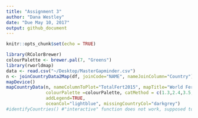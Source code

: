 ```yaml
---
title: "Assignment 3"
author: "Dana Westley"
date: "Due May 10, 2017"
output: github_document
---
```


```r
knitr::opts_chunk$set(echo = TRUE)

library(RColorBrewer)
colourPalette <- brewer.pal(7, "Greens")
library(rworldmap)
data <- read.csv("~/Desktop/MasterGapminder.csv")
n <- joinCountryData2Map(df, joinCode="NAME", nameJoinColumn="Country")
mapDevice()
mapCountryData(n, nameColumnToPlot="TotalFert2015", mapTitle="World Fertility",
               colourPalette =colourPalette, catMethod = c(1.3,2.4,3.5,4.6,5.7,6.8,7.51),
               addLegend=TRUE,
               oceanCol="lightblue", missingCountryCol="darkgrey")
#identifyCountries() #"interactive" function does not work, supposed to make clickable labels with other variable info -_-

```
